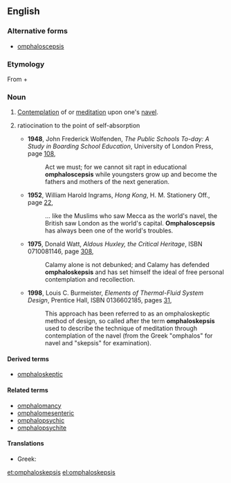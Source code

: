 ==English==

===Alternative forms===
* [[omphaloscepsis]]

===Etymology===
From {{etyl|grc|en}} {{term|ὀμφαλός||lang=grc|tr=omphalos|navel}} + {{term|σκέψις||lang=grc|tr=skepsis|perception, reflection}}

===Noun===
{{en-noun|-}}

# [[contemplate|Contemplation]] of or [[meditate|meditation]] upon one's [[navel]].
# {{context|figuratively|lang=en}} ratiocination to the point of self-absorption
#* '''1948''', John Frederick Wolfenden, ''The Public Schools To-day: A Study in Boarding School Education'', University of London Press, page [http://books.google.com/books?q=omphaloscepsis&btnG=Search+Books 108],
#*: Act we must; for we cannot sit rapt in educational '''omphaloscepsis''' while youngsters grow up and become the fathers and mothers of the next generation.
#* '''1952''', William Harold Ingrams, ''Hong Kong'', H. M. Stationery Off., page [http://books.google.com/books?id=mUksAAAAMAAJ&q=%22world's+navel%22+omphaloscepsis&dq=%22world's+navel%22+omphaloscepsis&pgis=1 22],
#*: … like the Muslims who saw Mecca as the world's navel, the British saw London as the world's capital. '''Omphaloscepsis''' has always been one of the world's troubles.
#* '''1975''', Donald Watt, ''Aldous Huxley, the Critical Heritage'', ISBN 0710081146, page [http://books.google.com/books?id=WMk9AAAAIAAJ&pg=PA308&dq=%22Calamy+has+defended+omphaloskepsis%22&sig=yDCnHsTy_BMnMHGkaPxT6OYM-Lo 308],
#*: Calamy alone is not debunked; and Calamy has defended '''omphaloskepsis''' and has set himself the ideal of free personal contemplation and recollection.
#* '''1998''', Louis C. Burmeister, ''Elements of Thermal-Fluid System Design'', Prentice Hall, ISBN 0136602185, pages [http://books.google.com/books?q=0136602185+%22describe+the+technique+of+meditation%22&btnG=Search+Books 31],
#*: This approach has been referred to as an omphaloskeptic method of design, so called after the term '''omphaloskepsis''' used to describe the technique of meditation through contemplation of the navel (from the Greek "omphalos" for navel and "skepsis" for examination).

====Derived terms====
* [[omphaloskeptic]]

====Related terms====
<!--
Morphologically related, non-derived terms, and not in the etymology -->
* [[omphalomancy]]
* [[omphalomesenteric]]
* [[omphalopsychic]]
* [[omphalopsychite]]

====Translations====
{{trans-top|contemplation of or meditation upon one's navel}}
* Greek: {{t+|el|ομφαλοσκοπία|f|tr=omfaloskopía}}
{{trans-mid}}
{{trans-bottom}}

{{trans-top|ratiocination to the point of self-absorption}}
{{trans-mid}}
{{trans-bottom}}

[[et:omphaloskepsis]]
[[el:omphaloskepsis]]